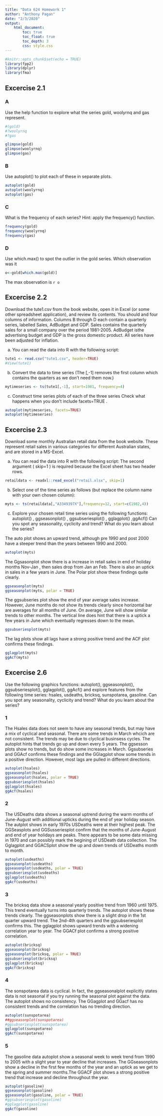 ```yaml
---
title: "Data 624 Homework 1"
author: "Anthony Pagan"
date: "2/3/2020"
output: 
    html_document:
        toc: true
        toc_float: true
        toc_depth: 3
        css: style.css
---
```


```r
#knitr::opts_chunk$set(echo = TRUE)
library(fpp2)
library(dplyr)
library(fma)
```

## Excercise 2.1

### A
Use the help function to explore what the series gold, woolyrnq and gas represent.

```r
#(gold)
#?woolyrnq
#?gas

glimpse(gold)
glimpse(woolyrnq)
glimpse(gas)
```

### B
Use autoplot() to plot each of these in separate plots.

```r
autoplot(gold)
autoplot(woolyrnq)
autoplot(gas)
```

### C
What is the frequency of each series? Hint: apply the frequency() function.

```r
frequency(gold)
frequency(woolyrnq)
frequency(gas)
```

### D
Use which.max() to spot the outlier in the gold series. Which observation was it

```r
o<-gold[which.max(gold)]

```

The max observation is `r o`

## Excercise 2.2

Download the  tute1.csv from the book website, open it in Excel (or
some other spreadsheet application), and review its contents. You should and four columns of information. Columns B through D each contain a
quarterly series, labelled Sales, AdBudget and GDP. Sales contains the
quarterly sales for a small company over the period 1981-2005. AdBudget isthe advertising budget and GDP is the gross domestic product. All series have been adjusted for inflation.

a. You can read the data into R with the following script:

```r
tute1 <- read.csv("tute1.csv", header=TRUE)
#View(tute1)
```

b. Convert the data to time series
(The [,-1] removes the first column which contains the quarters as we
don’t need them now.)

```r
mytimeseries <- ts(tute1[,-1], start=1981, frequency=4)
```

c. Construct time series plots of each of the three series
Check what happens when you don’t include facets=TRUE .

```r
autoplot(mytimeseries, facets=TRUE)
autoplot(mytimeseries)
```

## Excercise 2.3

Download some monthly Australian retail data from the book website. These
represent retail sales in various categories for different Australian states,
and are stored in a MS-Excel.

a. You can read the data into R with the following script:
The second argument ( skip=1 ) is required because the Excel sheet has
two header rows.

```r
retaildata <- readxl::read_excel("retail.xlsx", skip=1)
```

b. Select one of the time series as follows (but replace the column name
with your own chosen column):

```r
myts <- ts(retaildata[,"A3349397X"],frequency=12, start=c(1982,4))
```

c. Explore your chosen retail time series using the following functions:
autoplot() , ggseasonplot() , ggsubseriesplot() , gglagplot() ,ggAcf()
Can you spot any seasonality, cyclicity and trend? What do you learn
about the series?

The auto plot shows an upward trend, although pre 1990 and post 2000 have a steeper trend than the years between 1990 and 2000. 

```r
autoplot(myts) 
```

The Ggsasonplot show there is a increase in retail sales in end of holiday months Nov-Jan , then sales drop from Jan an Feb. There is also an uptick in sales in a few years in June. The Polar plot show these findings quite clearly. 

```r
ggseasonplot(myts)
ggseasonplot(myts, polar = TRUE)
```

The ggsubseries plot show the end of year average sales increase. However,  June months do not show its trends clearly since horizontal bar are averages for all months of June. On average, June will show similar trends to other months. The vertical line does hint that there is a uptick a few years in June which  eventually regresses down to the mean.

```r
ggsubseriesplot(myts)
```

The lag plots show all lags have a strong positive trend and the ACF plot confirms these findings.

```r
gglagplot(myts)
ggAcf(myts)

```

## Excercise 2.6

Use the following graphics functions: autoplot(), ggseasonplot(), ggsubseriesplot(), gglagplot(), ggAcf() and explore features from the following time series: hsales, usdeaths, bricksq, sunspotarea, gasoline.
Can you spot any seasonality, cyclicity and trend?
What do you learn about the series?

### 1

The Hsales data does not seem to have any seasonal trends, but may have a  mix of cyclical  and seasonal. There are some trends in March whcich are not consistent. The trends may be due to clyclical businsess cycles. The autoplot hints that trends go up and down every 5 years. The ggsesson plots show no trends,  but do show some increases in March. Ggsubseries and GGAcf confirms these findings and the GGlagplot show some trends in a positive direction. However, most lags are pulled in different directions. 


```r
autoplot(hsales)
ggseasonplot(hsales)
ggseasonplot(hsales, polar = TRUE)
ggsubseriesplot(hsales)
gglagplot(hsales)
ggAcf(hsales)
```

### 2

The USDeaths data shows a seasonal uptrend during the warm months of June-August with additional upticks during the end of year holiday season. The autplot shows in early 1970s USDeaths were at their highest peak. The GGSeasplots and GGSusseriesplot confirm that the months of June-August and end of year holidays are peaks. There appears to be some data missing in 1970 and can possibly mark the begining of USDeath data collection. The Gglagplot and GGACSplot show the up and down trends of USDeaths month to month.

```r
autoplot(usdeaths)
ggseasonplot(usdeaths)
ggseasonplot(usdeaths, polar = TRUE)
ggsubseriesplot(usdeaths)
gglagplot(usdeaths)
ggAcf(usdeaths)
```


### 3

The bricksq data show a seasonal yearly positive trend from 1960 until 1975. This trend eventually turns into quarterly trends. The autoplot shows these trends clearly. The ggseasonplots show there is a slight drop in the 1st quarter upward trend. The 2nd-4th quarters and the ggsubseriesplot confirms this. The gglagplot shows upward trends with a widening correlation year to year. The GGACf plot confirms a strong positive correlation.

```r
autoplot(bricksq)
ggseasonplot(bricksq)
ggseasonplot(bricksq, polar = TRUE)
ggsubseriesplot(bricksq)
gglagplot(bricksq)
ggAcf(bricksq)
```

### 4

The sonspotarea data is cyclical. In fact, the ggseasonalplot explicitly states data is not seasonal if you try running the seasonal plot against the data. The autoplot shows no consistency. The GGagplot and GGacf has no consistent trends and the correlation has no trending direction. 

```r
autoplot(sunspotarea)
##ggseasonplot(sunspotarea)
#ggsubseriesplot(sunspotarea)
gglagplot(sunspotarea)
ggAcf(sunspotarea)
```

### 5

The gasoline data autoplot show a seasonal week to week trend from 1990 to 2005 with a slight year to year decline that increases. The GGseasonplots show a decline in the first few months of the year and an uptick as we get to the spring and summer months.The GGACF plot shows a strong positive trend that increase and decline throughout the year. 

```r
autoplot(gasoline)
ggseasonplot(gasoline)
ggseasonplot(gasoline, polar = TRUE)
#ggsubseriesplot(gasoline)
#gglagplot(gasoline)
ggAcf(gasoline)
```
